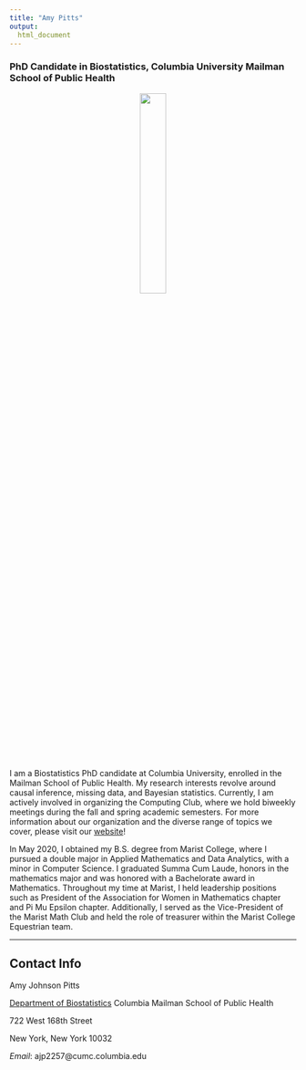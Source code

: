 ```yaml
---
title: "Amy Pitts"
output: 
  html_document
---
```


### PhD Candidate in Biostatistics, Columbia University Mailman School of Public Health

<center>
  <img src="images/profile_pic.JPG" style="width:30%">
</center>


I am a Biostatistics PhD candidate at Columbia University, enrolled in the Mailman School of Public Health. My research interests revolve around causal inference, missing data, and Bayesian statistics. Currently, I am actively involved in organizing the Computing Club, where we hold biweekly meetings during the fall and spring academic semesters. For more information about our organization and the diverse range of topics we cover, please visit our [website](http://cu-biostats-computing-club.org/)! 

In May 2020, I obtained my B.S. degree from Marist College, where I pursued a double major in Applied Mathematics and Data Analytics, with a minor in Computer Science. I graduated Summa Cum Laude, honors in the mathematics major and was honored with a Bachelorate award in Mathematics. Throughout my time at Marist, I held leadership positions such as President of the Association for Women in Mathematics chapter and Pi Mu Epsilon chapter. Additionally, I served as the Vice-President of the Marist Math Club and held the role of treasurer within the Marist College Equestrian team.

---

## Contact Info 
Amy Johnson Pitts 

[Department of Biostatistics](https://www.publichealth.columbia.edu/become-student/departments/biostatistics) Columbia Mailman School of Public Health

722 West 168th Street

New York, New York 10032

*Email*: ajp2257@cumc.columbia.edu



